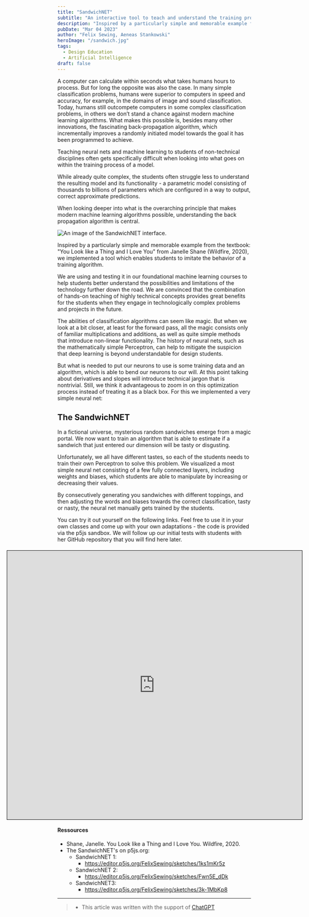 ```yaml
---
title: "SandwichNET"
subtitle: "An interactive tool to teach and understand the training process of neural networks."
description: "Inspired by a particularly simple and memorable example from the textbook: 'You Look like a Thing and I Love You' from Janelle Shane (Wildfire, 2020), we implemented a tool which enables students to imitate the behavior of a training algorithm."
pubDate: "Mar 04 2023"
author: "Felix Sewing, Aeneas Stankowski"
heroImage: "/sandwich.jpg"
tags:
  - Design Education
  - Artificial Intelligence
draft: false
---
```


A computer can calculate within seconds what takes humans hours to process. But for long the opposite was also the case. In many simple classification problems, humans were superior to computers in speed and accuracy, for example, in the domains of image and sound classification. Today, humans still outcompete computers in some complex classification problems, in others we don’t stand a chance against modern machine learning algorithms. What makes this possible is, besides many other innovations, the fascinating back-propagation algorithm, which incrementally improves a randomly initiated model towards the goal it has been programmed to achieve.

Teaching neural nets and machine learning to students of non-technical disciplines often gets specifically difficult when looking into what goes on within the training process of a model.

While already quite complex, the students often struggle less to understand the resulting model and its functionality - a parametric model consisting of thousands to billions of parameters which are configured in a way to output, correct approximate predictions.

When looking deeper into what is the overarching principle that makes modern machine learning algorithms possible, understanding the back propagation algorithm is central.

![An image of the SandwichNET interface.](/SandwichNET_hero_img.jpg)

Inspired by a particularly simple and memorable example from the textbook: "You Look like a Thing and I Love You" from Janelle Shane (Wildfire, 2020), we implemented a tool which enables students to imitate the behavior of a training algorithm.

We are using and testing it in our foundational machine learning courses to help students better understand the possibilities and limitations of the technology further down the road. We are convinced that the combination of hands-on teaching of highly technical concepts provides great benefits for the students when they engage in technologically complex problems and projects in the future.

The abilities of classification algorithms can seem like magic. But when we look at a bit closer, at least for the forward pass, all the magic consists only of familiar multiplications and additions, as well as quite simple methods that introduce non-linear functionality. The history of neural nets, such as the mathematically simple Perceptron, can help to mitigate the suspicion that deep learning is beyond understandable for design students.

But what is needed to put our neurons to use is some training data and an algorithm, which is able to bend our neurons to our will. At this point talking about derivatives and slopes will introduce technical jargon that is nontrivial. Still, we think it advantageous to zoom in on this optimization process instead of treating it as a black box. For this we implemented a very simple neural net:

## The SandwichNET

In a fictional universe, mysterious random sandwiches emerge from a magic portal. We now want to train an algorithm that is able to estimate if a sandwich that just entered our dimension will be tasty or disgusting.

Unfortunately, we all have different tastes, so each of the students needs to train their own Perceptron to solve this problem. We visualized a most simple neural net consisting of a few fully connected layers, including weights and biases, which students are able to manipulate by increasing or decreasing their values.

By consecutively generating you sandwiches with different toppings, and then adjusting the words and biases towards the correct classification, tasty or nasty, the neural net manually gets trained by the students.

You can try it out yourself on the following links. Feel free to use it in your own classes and come up with your own adaptations - the code is provided via the p5js sandbox. We will follow up our initial tests with students with her GitHub repository that you will find here later.

<div
  style="display: block; height: 43.75rem; margin: 1.25rem 0 1.25rem 0; z-index: 1;!important"
  class="invisible lg:visible"
>
  <iframe
    style="display: block; z-index: 0; position: absolute; width: 80vw; height: 43.75rem; left: 10vw; border: 1px solid black"
    src="https://editor.p5js.org/FelixSewing/full/Fwn5E_dDk"
  ></iframe>
</div>

#### Ressources

- Shane, Janelle. You Look like a Thing and I Love You. Wildfire, 2020.
- The SandwichNET's on p5js.org:
  - SandwichNET 1:
    - https://editor.p5js.org/FelixSewing/sketches/1ks1mKr5z
  - SandwichNET 2:
    - https://editor.p5js.org/FelixSewing/sketches/Fwn5E_dDk
  - SandwichNET3:
    - https://editor.p5js.org/FelixSewing/sketches/3k-1MbKp8

---

> - This article was written with the support of [ChatGPT](https://chat.openai.com/)
